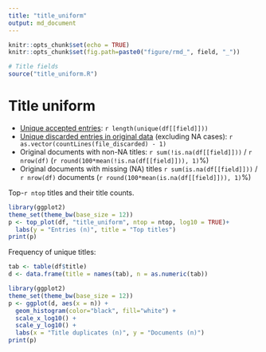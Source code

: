 ```yaml
---
title: "title_uniform"
output: md_document
---
```


```r
knitr::opts_chunk$set(echo = TRUE)
knitr::opts_chunk$set(fig.path=paste0("figure/rmd_", field, "_"))
```

```r
# Title fields
source("title_uniform.R")
```

# Title uniform

* [Unique accepted entries](`r file_accepted`): `r length(unique(df[[field]]))`
* [Unique discarded entries in original data](`r file_discarded`) (excluding NA cases): `r as.vector(countLines(file_discarded) - 1)`
* Original documents with non-NA titles: `r sum(!is.na(df[[field]]))` / `r nrow(df)` (`r round(100*mean(!is.na(df[[field]])), 1)`%)
* Original documents with missing (NA) titles `r sum(is.na(df[[field]]))` / `r nrow(df)` documents (`r round(100*mean(is.na(df[[field]])), 1)`%)


Top-`r ntop` titles and their title counts.

```r
library(ggplot2)
theme_set(theme_bw(base_size = 12))
p <- top_plot(df, "title_uniform", ntop = ntop, log10 = TRUE)+
  labs(y = "Entries (n)", title = "Top titles")
print(p)
```


Frequency of unique titles:
  
```r
tab <- table(df$title)
d <- data.frame(title = names(tab), n = as.numeric(tab))

library(ggplot2)
theme_set(theme_bw(base_size = 12))
p <- ggplot(d, aes(x = n)) +
  geom_histogram(color="black", fill="white") +
  scale_x_log10() +
  scale_y_log10() +
  labs(x = "Title duplicates (n)", y = "Documents (n)")
print(p)
```
